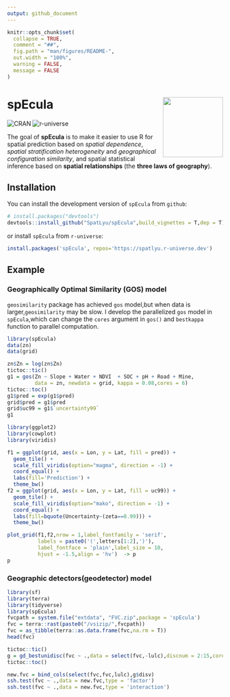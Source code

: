 ```yaml
---
output: github_document
---
```


<!-- README.md is generated from README.Rmd. Please edit that file -->

```r
knitr::opts_chunk$set(
  collapse = TRUE,
  comment = "##",
  fig.path = "man/figures/README-",
  out.width = "100%",
  warning = FALSE,
  message = FALSE
)
```

# spEcula <img src="man/figures/logo.png" align="right" height="140"/>

<!-- badges: start -->

![CRAN](https://www.r-pkg.org/badges/version/spEcula)
![r-universe](https://spatlyu.r-universe.dev/badges/spEcula)

<!-- badges: end -->

The goal of **spEcula** is to make it easier to use R for spatial prediction based on *spatial dependence*, *spatial stratification heterogeneity* and *geographical configuration similarity*, and spatial statistical inference based on **spatial relationships** (the **three laws of geography**).

## Installation

You can install the development version of `spEcula` from `github`:

``` r
# install.packages("devtools")
devtools::install_github("SpatLyu/spEcula",build_vignettes = T,dep = T)
```

or install `spEcula` from `r-universe`:

```r
install.packages('spEcula', repos='https://spatlyu.r-universe.dev')
```

## Example

### Geographically Optimal Similarity (GOS) model

  `geosimilarity` package has achieved `gos` model,but when data is larger,`geosimilarity` may be slow. I develop the parallelized `gos` model in `spEcula`,which can change the `cores` argument in `gos()` and `bestkappa` function to parallel computation.

```r
library(spEcula)
data(zn)
data(grid)

zn$Zn = log(zn$Zn)
tictoc::tic()
g1 = gos(Zn ~ Slope + Water + NDVI  + SOC + pH + Road + Mine,
         data = zn, newdata = grid, kappa = 0.08,cores = 6)
tictoc::toc()
g1$pred = exp(g1$pred)
grid$pred = g1$pred
grid$uc99 = g1$`uncertainty99`
g1
```

```r
library(ggplot2)
library(cowplot)
library(viridis)
```


```r
f1 = ggplot(grid, aes(x = Lon, y = Lat, fill = pred)) +
  geom_tile() +
  scale_fill_viridis(option="magma", direction = -1) + 
  coord_equal() +
  labs(fill='Prediction') +
  theme_bw() 
f2 = ggplot(grid, aes(x = Lon, y = Lat, fill = uc99)) +
  geom_tile() +
  scale_fill_viridis(option="mako", direction = -1) + 
  coord_equal() +
  labs(fill=bquote(Uncertainty~(zeta==0.99))) +
  theme_bw() 

plot_grid(f1,f2,nrow = 1,label_fontfamily = 'serif',
          labels = paste0('(',letters[1:2],')'),
          label_fontface = 'plain',label_size = 10,
          hjust = -1.5,align = 'hv')  -> p
p
```

### Geographic detectors(geodetector) model

```r
library(sf)
library(terra)
library(tidyverse)
library(spEcula)
fvcpath = system.file("extdata", "FVC.zip",package = 'spEcula')
fvc = terra::rast(paste0("/vsizip/",fvcpath))
fvc = as_tibble(terra::as.data.frame(fvc,na.rm = T))
head(fvc)
```

```r
tictoc::tic()
g = gd_bestunidisc(fvc ~ .,data = select(fvc,-lulc),discnum = 2:15,cores = 6)
tictoc::toc()
```

```r
new.fvc = bind_cols(select(fvc,fvc,lulc),g$disv)
ssh.test(fvc ~ .,data = new.fvc,type = 'factor')
ssh.test(fvc ~ .,data = new.fvc,type = 'interaction')
```
